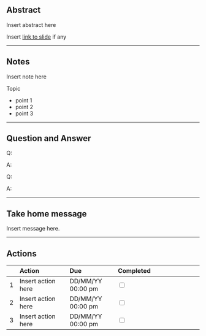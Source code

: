 ## Abstract {-}
<!-- Paste topic abstract here, usually can find it in the handout, delete section if there is no abstract -->

Insert abstract here

Insert [link to slide]() if any 

--- 

## Notes {-}
<!-- Try to use bullet points * as often as possible, speakers slide will be a good reference on structure-->
<!-- Try to use **bold** for new terminology, package and other important words.                          -->
<!-- Try to use short hand(i.e. 3 letter for long words) during lecture, came back later to fine-tune            -->

Insert note here

Topic

* point 1
* point 2
* point 3

--- 

## Question and Answer {-}
<!-- There must be 1 line between Q: and A: -->

Q:

A:

Q:

A:

---

## Take home message {-} 
<!-- maximum 1 message per 20 Minute                                -->
<!-- short summaries of what you have learnt from this presentation -->

Insert message here. 

---

## Actions {-}

<!-- A table of todo lists for                       -->
<!-- * to integrate thoughts/ideas inspired          -->
<!-- * to look into Interesting topics/models raised -->
<!-- * Add model/package/textbook/bog to collection  -->
<!-- * Whether or not reaching out to Author         -->
<!-- * Add link/equations to the note                -->
<!-- * Add presenter on twitter                      -->
|   |Action              | Due               | Completed                       |
|:--|:-------------------|:------------------|:--------------------------------|
| 1 | Insert action here | DD/MM/YY 00:00 pm |<input type="checkbox" unchecked>|
| 2 | Insert action here | DD/MM/YY 00:00 pm |<input type="checkbox" unchecked>|
| 3 | Insert action here | DD/MM/YY 00:00 pm |<input type="checkbox" unchecked>|



